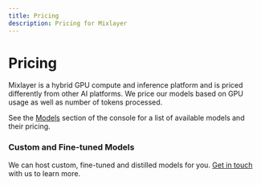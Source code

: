 ```yaml
---
title: Pricing
description: Pricing for Mixlayer
---
```



# Pricing 

Mixlayer is a hybrid GPU compute and inference platform and is priced differently from other AI platforms. We price our models based on GPU usage as well as number of tokens processed.

See the [Models](https://console.mixlayer.com/app/models) section of the console for a list of available models and their pricing.

### Custom and Fine-tuned Models

We can host custom, fine-tuned and distilled models for you. [Get in touch](mailto:hello@mixlayer.com) with us to learn more. 

